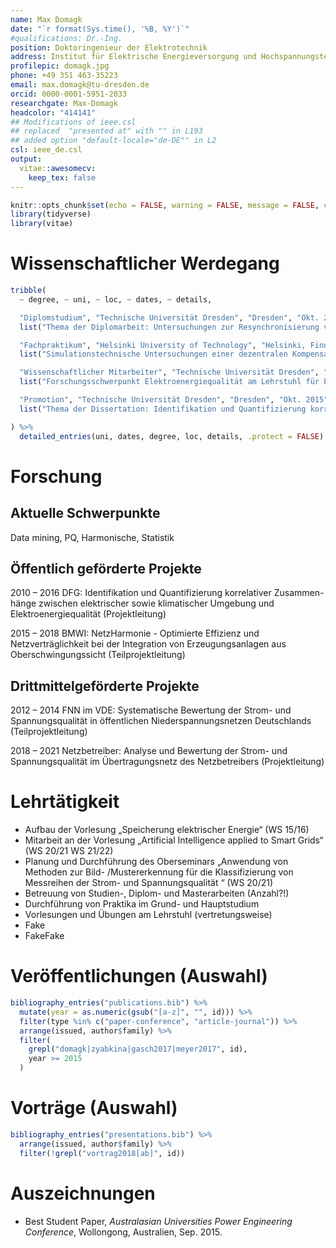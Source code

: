 ```yaml
---
name: Max Domagk
date: "`r format(Sys.time(), '%B, %Y')`"
#qualifications: Dr.-Ing.
position: Doktoringenieur der Elektrotechnik
address: Institut für Elektrische Energieversorgung und Hochspannungstechnik, Technische Universität Dresden
profilepic: domagk.jpg
phone: +49 351 463-35223
email: max.domagk@tu-dresden.de
orcid: 0000-0001-5951-2033
researchgate: Max-Domagk
headcolor: "414141"
## Modifications of ieee.csl
## replaced  "presented at" with "" in L193
## added option "default-locale="de-DE"" in L2
csl: ieee_de.csl
output:
  vitae::awesomecv:
    keep_tex: false
---
```


```r
knitr::opts_chunk$set(echo = FALSE, warning = FALSE, message = FALSE, cache = FALSE)
library(tidyverse)
library(vitae)
```

# Wissenschaftlicher Werdegang

```r
tribble(
  ~ degree, ~ uni, ~ loc, ~ dates, ~ details,

  "Diplomstudium", "Technische Universität Dresden", "Dresden", "Okt. 2004 - Dez. 2009",
  list("Thema der Diplomarbeit: Untersuchungen zur Resynchronisierung von Stördatenaufzeichnungen und zur Identifikation von Parametern unsymmetrischer Freileitungen am Dynamischen Netzmodell"),

  "Fachpraktikum", "Helsinki University of Technology", "Helsinki, Finnland", "Apr. 2008 - Sep. 2008",
  list("Simulationstechnische Untersuchungen einer dezentralen Kompensation kapazitiver Erdschlussströme im Department of Electrical Power Systems (Prof. Matti Lethonen)"),

  "Wissenschaftlicher Mitarbeiter", "Technische Universität Dresden", "Dresden", "seit Jan. 2010",
  list("Forschungsschwerpunkt Elektroenergiequalität am Lehrstuhl für Elektroenergieversorgung (Prof. Peter Schegner)"),

  "Promotion", "Technische Universität Dresden", "Dresden", "Okt. 2015",
  list("Thema der Dissertation: Identifikation und Quantifizierung korrelativer Zusammenhänge zwischen elektrischer sowie klimatischer Umgebung und Elektroenergiequalität (\\href{https://nbn-resolving.org/urn:nbn:de:bsz:14-qucosa-211866}{https://nbn-resolving.org/urn:nbn:de:bsz:14-qucosa-211866})")

) %>%
  detailed_entries(uni, dates, degree, loc, details, .protect = FALSE)
```

# Forschung

## Aktuelle Schwerpunkte

Data mining, PQ, Harmonische, Statistik

## Öffentlich geförderte Projekte

2010 – 2016 DFG: Identifikation und Quantifizierung korrelativer Zusammen- hänge zwischen elektrischer sowie klimatischer Umgebung und Elektroenergiequalität (Projektleitung)

2015 – 2018 BMWI: NetzHarmonie - Optimierte Effizienz und Netzverträglichkeit bei der Integration von Erzeugungsanlagen aus Oberschwingungssicht (Teilprojektleitung)


## Drittmittelgeförderte Projekte

2012 – 2014 FNN im VDE: Systematische Bewertung der Strom- und Spannungsqualität in öffentlichen Niederspannungsnetzen Deutschlands (Teilprojektleitung)

2018 – 2021 Netzbetreiber: Analyse und Bewertung der Strom- und Spannungsqualität im Übertragungsnetz des Netzbetreibers (Projektleitung)

# Lehrtätigkeit

- Aufbau der Vorlesung „Speicherung elektrischer Energie“ (WS 15/16)
- Mitarbeit an der Vorlesung „Artificial Intelligence applied to Smart Grids“ (WS 20/21 WS 21/22)
- Planung und Durchführung des Oberseminars „Anwendung von Methoden zur Bild- /Mustererkennung für die Klassifizierung von Messreihen der Strom- und Spannungsqualität “ (WS 20/21)
- Betreuung von Studien-, Diplom- und Masterarbeiten (Anzahl?!)
- Durchführung von Praktika im Grund- und Hauptstudium
- Vorlesungen und Übungen am Lehrstuhl (vertretungsweise)
- Fake
- FakeFake

# Veröffentlichungen (Auswahl)

```r
bibliography_entries("publications.bib") %>%
  mutate(year = as.numeric(gsub("[a-z]", "", id))) %>%
  filter(type %in% c("paper-conference", "article-journal")) %>%
  arrange(issued, author$family) %>%
  filter(
    grepl("domagk|zyabkina|gasch2017|meyer2017", id),
    year >= 2015
  )
```

# Vorträge (Auswahl)

```r
bibliography_entries("presentations.bib") %>%
  arrange(issued, author$family) %>%
  filter(!grepl("vortrag2018[ab]", id))
```

# Auszeichnungen

* Best Student Paper, *Australasian Universities Power Engineering Conference*,  Wollongong, Australien, Sep. 2015.
